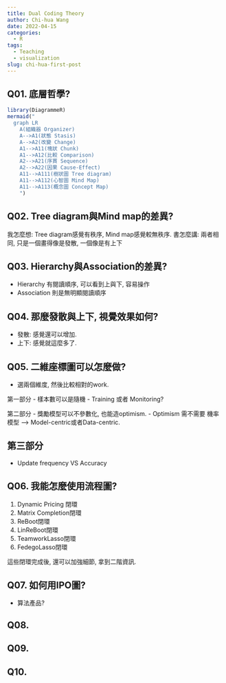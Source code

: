 ```yaml
---
title: Dual Coding Theory
author: Chi-hua Wang
date: 2022-04-15
categories:
  - R
tags:
  - Teaching
  - visualization
slug: chi-hua-first-post
---
```



## Q01.  底層哲學?



```r
library(DiagrammeR)
mermaid("
  graph LR
	A(組織器 Organizer)
	A-->A1(狀態 Stasis)
	A-->A2(改變 Change) 
	A1-->A11(塊狀 Chunk)
	A1-->A12(比較 Comparison)
	A2-->A21(序貫 Sequence)
	A2-->A22(因果 Cause-Effect)
	A11-->A111(樹狀圖 Tree diagram)
	A11-->A112(心智圖 Mind Map)
	A11-->A113(概念圖 Concept Map)
	")
```



## Q02. Tree diagram與Mind map的差異?

我怎麼想: Tree diagram感覺有秩序, Mind map感覺較無秩序.
書怎麼講: 兩者相同, 只是一個畫得像是發散, 一個像是有上下


## Q03.  Hierarchy與Association的差異?

- Hierarchy 有閱讀順序, 可以看到上與下, 容易操作
- Association 則是無明顯閱讀順序


## Q04. 那麼發散與上下, 視覺效果如何?
- 發散: 感覺還可以增加. 
- 上下: 感覺就這麼多了.

## Q05. 二維座標圖可以怎麼做?

- 選兩個維度, 然後比較相對的work.

第一部分
- 樣本數可以是隨機
- Training 或者 Monitoring?

第二部分
- 獎勵模型可以不參數化, 也能造optimism.
- Optimism 需不需要 機率模型
  ---> Model-centric或者Data-centric. 

第三部分
- 
- Update frequency VS Accuracy



## Q06. 我能怎麼使用流程圖?

1. Dynamic Pricing 閉環
2. Matrix Completion閉環
3. ReBoot閉環
4. LinReBoot閉環
5. TeamworkLasso閉環
6. FedegoLasso閉環

這些閉環完成後, 
還可以加強細節, 拿到二階資訊.

## Q07.   如何用IPO圖?

- 算法產品?

## Q08.

## Q09.

## Q10.





